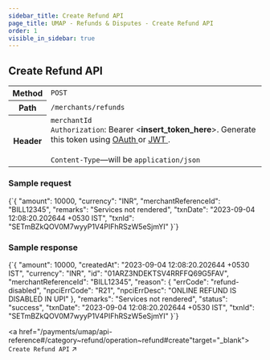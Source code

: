 ```yaml
---
sidebar_title: Create Refund API
page_title: UMAP - Refunds & Disputes - Create Refund API
order: 1
visible_in_sidebar: true
---
```


## Create Refund API

<table>
    <tbody>
        <tr>
            <th>Method</th>
            <td>
                <code>POST</code>
            </td>
        </tr>
        <tr>
            <th>Path</th>
            <td>
                <code>/merchants/refunds</code>
            </td>
        </tr>
        <tr>
            <th>Header</th>
            <td>
                <code>merchantId</code><br/>
                <code>Authorization</code>: Bearer &lt;<b>insert_token_here</b>&gt;.
                Generate this token using <a
                    href="/payments/upi-deeplinks/resources/oauth"
                    target="_blank">
                    OAuth
                </a> or <a
                    href="/payments/upi-deeplinks/resources/jwt"
                    target="_blank">
                    JWT
                </a>.<br />
                <br />
                <code>Content-Type</code>—will be <code>application/json</code>
            </td>
        </tr>
    </tbody>
</table>

### Sample request

<CodeBlockWithCopy language="json">
    {`{
    "amount": 10000,
    "currency": "INR",
    "merchantReferenceId": "BILL12345",
    "remarks": "Services not rendered",
    "txnDate": "2023-09-04 12:08:20.202644 +0530 IST",
    "txnId": "SETmBZkQOV0M7wyyP1V4PIFhRSzW5eSjmYI"
}`}
</CodeBlockWithCopy>

### Sample response

<CodeBlockWithCopy language="json">
    {`{
  "amount": 10000,
  "createdAt": "2023-09-04 12:08:20.202644 +0530 IST",
  "currency": "INR",
  "id": "01ARZ3NDEKTSV4RRFFQ69G5FAV",
  "merchantReferenceId": "BILL12345",
  "reason": {
    "errCode": "refund-disabled",
    "npciErrCode": "R21",
    "npciErrDesc": "ONLINE REFUND IS DISABLED IN UPI"
  },
  "remarks": "Services not rendered",
  "status": "success",
  "txnDate": "2023-09-04 12:08:20.202644 +0530 IST",
  "txnId": "SETmBZkQOV0M7wyyP1V4PIFhRSzW5eSjmYI"
}`}
</CodeBlockWithCopy>

<a href="/payments/umap/api-reference#/category~refund/operation~refund#create"target="_blank">
<code>Create Refund API</code> ↗
</a>